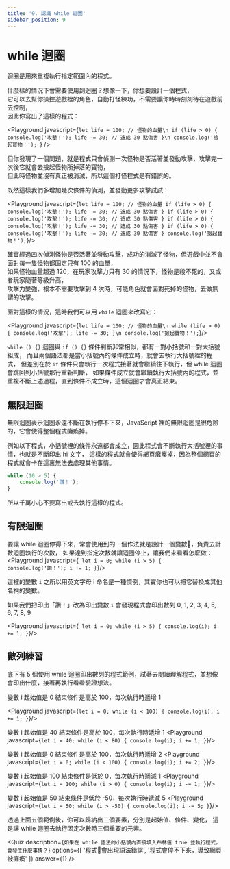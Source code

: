 ```yaml
---
title: '9. 認識 while 迴圈'
sidebar_position: 9
---
```


# while 迴圈
迴圈是用來重複執行指定範圍內的程式。

什麼樣的情況下會需要使用到迴圈？想像一下，你想要設計一個程式，<br/>
它可以去幫你操控遊戲裡的角色，自動打怪練功，不需要讓你時時刻刻待在遊戲前去控制，<br/>
因此你寫出了這樣的程式：

<Playground javascript={`let life = 100; // 怪物的血量\n
if (life > 0) {
    console.log('攻擊！');
    life -= 30; // 造成 30 點傷害
}\n
console.log('撿起寶物！');
`} />

但你發現了一個問題，就是程式只會偵測一次怪物是否活著並發動攻擊，攻擊完一次後它就會去撿起怪物所掉落的寶物，<br/>
但此時怪物並沒有真正被消滅，所以這個打怪程式是有錯誤的。<br/>

既然這樣我們多增加幾次條件的偵測，並發動更多攻擊試試：

<Playground javascript={`
let life = 100; // 怪物的血量
if (life > 0) {
    console.log('攻擊！');
    life -= 30; // 造成 30 點傷害
}
if (life > 0) {
    console.log('攻擊！');
    life -= 30; // 造成 30 點傷害
}
if (life > 0) {
    console.log('攻擊！');
    life -= 30; // 造成 30 點傷害
}
if (life > 0) {
    console.log('攻擊！');
    life -= 30; // 造成 30 點傷害
}
console.log('撿起寶物！');
`}/>


確實經過四次偵測怪物是否活著並發動攻擊，成功的消滅了怪物，但遊戲中並不會面對每一隻怪物都固定只有 100 的血量，<br/>
如果怪物血量超過 120，在玩家攻擊力只有 30 的情況下，怪物是殺不死的，又或者玩家隨著等級升高，<br/>
攻擊力變強，根本不需要攻擊到 4 次時，可能角色就會面對死掉的怪物，去做無謂的攻擊。<br/>

面對這樣的情況，這時我們可以用 `while` 迴圈來改寫它：

<Playground javascript={`
let life = 100; // 怪物的血量\n
while (life > 0) {
    console.log('攻擊');
    life -= 30;
}\n
console.log('撿起寶物！');
`}/>

`while () {}` 迴圈與 `if () {}` 條件判斷非常相似，都有一對小括號和一對大括號組成，
而且兩個語法都是當小括號內的條件成立時，就會去執行大括號裡的程式，
但差別在於 `if` 條件只會執行一次程式接著就會繼續往下執行，但 while 迴圈會跳回到小括號那行重新判斷，
如果條件成立就會繼續執行大括號內的程式，並重複不斷上述過程，直到條件不成立時，這個迴圈才會真正結束。

## 無限迴圈
無限迴圈表示迴圈永遠不斷在執行停不下來，JavaScript 裡的無限迴圈是很危險的，它會使得整個程式癱瘓掉。

例如以下程式，小括號裡的條件永遠都會成立，因此程式會不斷執行大括號裡的事情，也就是不斷印出 hi 文字，
這樣的程式就會使得網頁癱瘓掉，因為整個網頁的程式就會卡在這裏無法去處理其他事情。
```javascript
while (10 > 5) {
    console.log('讚！');
}
```
所以千萬小心不要寫出或去執行這樣的程式。

## 有限迴圈
要讓 while 迴圈停得下來，常會使用到的一個作法就是設計一個變數，負責去計數迴圈執行的次數，
如果達到指定次數就讓迴圈停止，讓我們來看看怎麼做：
<Playground javascript={`
let i = 0;
while (i > 5) {
    console.log('讚！');
    i += 1;
}`}/>

這裡的變數 `i` 之所以用英文字母 i 命名是一種慣例，其實你也可以把它替換成其他名稱的變數。

如果我們把印出「讚！」改為印出變數 `i` 會發現程式會印出數列 0, 1, 2, 3, 4, 5, 6, 7, 8, 9

<Playground javascript={`
let i = 0;
while (i > 5) {
    console.log(i);
    i += 1;
}`}/>

## 數列練習
底下有 5 個使用 while 迴圈印出數列的程式範例，試著去閱讀理解程式，並想像會印出什麼，接著再執行看看驗證想法。

變數 i 起始值是 0 結束條件是高於 100，每次執行時遞增 1

<Playground javascript={`
let i = 0;
while (i < 100) {
    console.log(i);
    i += 1;
}
`}/>

變數 i 起始值是 40 結束條件是高於 100，每次執行時遞增 1
<Playground javascript={`let i = 40;
while (i < 80) {
    console.log(i);
    i += 1;
}`}/>

變數 i 起始值是 0 結束條件是高於 100，每次執行時遞增 2
<Playground javascript={`let i = 0;
while (i < 100) {
    console.log(i);
    i += 2;
}`}/>

變數 i 起始值是 100 結束條件是低於 0，每次執行時遞減 1
<Playground javascript={`let i = 100;
while (i > 0) {
    console.log(i);
    i -= 1;
}`}/>

變數 i 起始值是 50 結束條件是低於 -50，每次執行時遞減 5
<Playground javascript={`let i = 50;
while (i > -50) {
    console.log(i);
    i -= 5;
}`}/>

透過上面五個範例後，你可以歸納出三個要素，分別是起始值、條件、變化，
這是讓 while 迴圈去執行固定次數時三個重要的元素。

<Quiz
  description={`如果在 while 語法的小括號內直接填入布林值 true 並執行程式，會發生什麼事情？`}
  options={[
      '程式會出現語法錯誤',
      '程式會停不下來，導致網頁被癱瘓'
  ]}
  answer={1}
/>